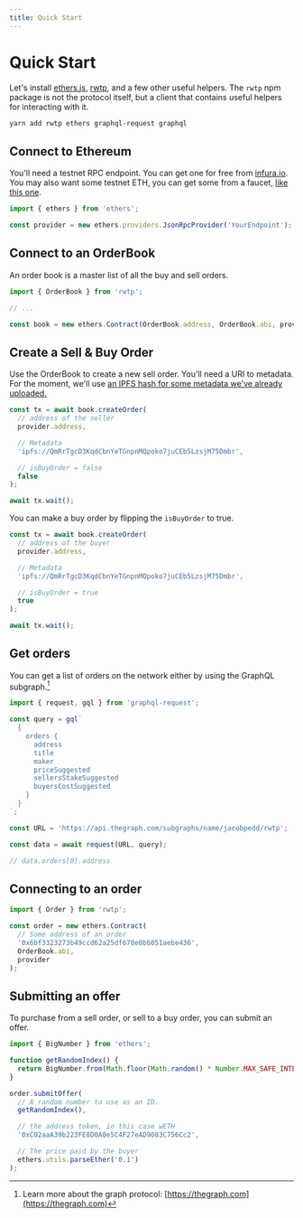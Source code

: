 ```yaml
---
title: Quick Start
---
```


# Quick Start

Let's install [ethers.js](https://docs.ethers.io/), [rwtp](https://github.com/rwtp/rwtp), and a few other useful helpers. The `rwtp` npm package is not the protocol itself, but a client that contains useful helpers for interacting with it.

```bash
yarn add rwtp ethers graphql-request graphql
```

## Connect to Ethereum

You'll need a testnet RPC endpoint. You can get one for free from [infura.io](https://infura.io). You may also want some testnet ETH, you can get some from a faucet, [like this one](https://faucet.paradigm.xyz/).

```ts
import { ethers } from 'ethers';

const provider = new ethers.providers.JsonRpcProvider('YourEndpoint');
```

## Connect to an OrderBook

An order book is a master list of all the buy and sell orders.

```ts
import { OrderBook } from 'rwtp';

// ...

const book = new ethers.Contract(OrderBook.address, OrderBook.abi, provider);
```

## Create a Sell & Buy Order

Use the OrderBook to create a new sell order. You'll need a URI to metadata. For the moment, we'll use [an IPFS hash for some metadata we've already uploaded.](https://ipfs.io/ipfs/QmRrTgcD3KqdCbnYeTGnpnMQpoko7juCEb5LzsjM75Dmbr)

```ts
const tx = await book.createOrder(
  // address of the seller
  provider.address,

  // Metadata
  'ipfs://QmRrTgcD3KqdCbnYeTGnpnMQpoko7juCEb5LzsjM75Dmbr',

  // isBuyOrder = false
  false
);

await tx.wait();
```

You can make a buy order by flipping the `isBuyOrder` to true.

```ts
const tx = await book.createOrder(
  // address of the buyer
  provider.address,

  // Metadata
  'ipfs://QmRrTgcD3KqdCbnYeTGnpnMQpoko7juCEb5LzsjM75Dmbr',

  // isBuyOrder = true
  true
);

await tx.wait();
```

## Get orders

You can get a list of orders on the network either by using the GraphQL subgraph.[^1]

```typescript
import { request, gql } from 'graphql-request';

const query = gql`
  {
    orders {
      address
      title
      maker
      priceSuggested
      sellersStakeSuggested
      buyersCostSuggested
    }
  }
`;

const URL = 'https://api.thegraph.com/subgraphs/name/jacobpedd/rwtp';

const data = await request(URL, query);

// data.orders[0].address
```

## Connecting to an order

```typescript
import { Order } from 'rwtp';

const order = new ethers.Contract(
  // Some address of an order
  '0x6bf3323273b49ccd62a25df678e0b6051aebe436',
  OrderBook.abi,
  provider
);
```

## Submitting an offer

To purchase from a sell order, or sell to a buy order, you can submit an offer.

```typescript
import { BigNumber } from 'ethers';

function getRandomIndex() {
  return BigNumber.from(Math.floor(Math.random() * Number.MAX_SAFE_INTEGER));
}

order.submitOffer(
  // A random number to use as an ID.
  getRandomIndex(),

  // the address token, in this case wETH
  '0xC02aaA39b223FE8D0A0e5C4F27eAD9083C756Cc2',

  // The price paid by the buyer
  ethers.utils.parseEther('0.1')
);
```

[^1]: Learn more about the graph protocol: [https://thegraph.com](https://thegraph.com)
